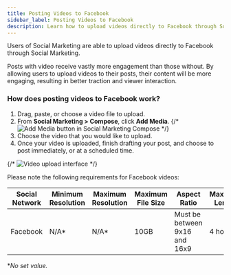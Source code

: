 ```yaml
---
title: Posting Videos to Facebook
sidebar_label: Posting Videos to Facebook
description: Learn how to upload videos directly to Facebook through Social Marketing for better engagement and viewer interaction.
---
```


Users of Social Marketing are able to upload videos directly to Facebook through Social Marketing.

Posts with video receive vastly more engagement than those without. By allowing users to upload videos to their posts, their content will be more engaging, resulting in better traction and viewer interaction.

### How does posting videos to Facebook work?

1. Drag, paste, or choose a video file to upload.
2. From **Social Marketing > Compose**, click **Add Media**.
   {/* ![Add Media button in Social Marketing Compose](../../../static./img/social-marketing/facebook/facebook-add-media.jpg) */}
3. Choose the video that you would like to upload.
4. Once your video is uploaded, finish drafting your post, and choose to post immediately, or at a scheduled time.

{/* ![Video upload interface](../../../static./img/social-marketing/facebook/facebook-video-upload.jpg) */}

Please note the following requirements for Facebook videos:

| **Social Network** | **Minimum Resolution** | **Maximum Resolution** | **Maximum File Size** | **Aspect Ratio** | **Maximum Length** | **Supported File Types** |
|---|---|---|---|---|---|---|
| Facebook | N/A* | N/A* | 10GB | Must be between 9x16 and 16x9 | 4 hours | .mp4, .mov |

*_No set value._